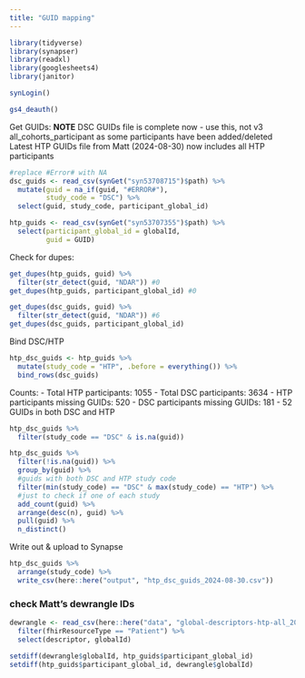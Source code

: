 ```yaml
---
title: "GUID mapping"
---
```


```r
library(tidyverse)
library(synapser)
library(readxl)
library(googlesheets4)
library(janitor)

synLogin()

gs4_deauth()
```

Get GUIDs:
**NOTE** DSC GUIDs file is complete now - 
use this, not v3 all_cohorts_participant as some participants have been added/deleted
Latest HTP GUIDs file from Matt (2024-08-30) now includes all HTP participants
```r
#replace #Error# with NA
dsc_guids <- read_csv(synGet("syn53708715")$path) %>%
  mutate(guid = na_if(guid, "#ERROR#"),
         study_code = "DSC") %>% 
  select(guid, study_code, participant_global_id)

htp_guids <- read_csv(synGet("syn53707355")$path) %>% 
  select(participant_global_id = globalId,
         guid = GUID)
```

Check for dupes:
```r
get_dupes(htp_guids, guid) %>%
  filter(str_detect(guid, "NDAR")) #0
get_dupes(htp_guids, participant_global_id) #0

get_dupes(dsc_guids, guid) %>%
  filter(str_detect(guid, "NDAR")) #6
get_dupes(dsc_guids, participant_global_id)
```

Bind DSC/HTP
```r
htp_dsc_guids <- htp_guids %>% 
  mutate(study_code = "HTP", .before = everything()) %>% 
  bind_rows(dsc_guids)
```

Counts:
- Total HTP participants: 1055
- Total DSC participants: 3634
- HTP participants missing GUIDs: 520
- DSC participants missing GUIDs: 181
- 52 GUIDs in both DSC and HTP

```r
htp_dsc_guids %>% 
  filter(study_code == "DSC" & is.na(guid))

htp_dsc_guids %>%
  filter(!is.na(guid)) %>% 
  group_by(guid) %>% 
  #guids with both DSC and HTP study code
  filter(min(study_code) == "DSC" & max(study_code) == "HTP") %>% 
  #just to check if one of each study
  add_count(guid) %>% 
  arrange(desc(n), guid) %>% 
  pull(guid) %>% 
  n_distinct()

```

Write out & upload to Synapse
```r
htp_dsc_guids %>% 
  arrange(study_code) %>% 
  write_csv(here::here("output", "htp_dsc_guids_2024-08-30.csv"))
```



### check Matt's dewrangle IDs

```r
dewrangle <- read_csv(here::here("data", "global-descriptors-htp-all_2024-08-29.csv")) %>% 
  filter(fhirResourceType == "Patient") %>% 
  select(descriptor, globalId)

setdiff(dewrangle$globalId, htp_guids$participant_global_id)
setdiff(htp_guids$participant_global_id, dewrangle$globalId)

```



